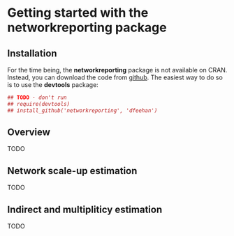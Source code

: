 Getting started with the **networkreporting** package
====================================================
<!--
%\VignetteEngine{knitr}
%\VignetteIndexEntry{getting started}
-->

Installation
------------
For the time being, the **networkreporting** package is not available on CRAN. Instead, you can download the code from [github](http://www.github.com/dfeehan). The easiest way to do so is to use the **devtools** package:

```r
## TODO - don't run
## require(devtools)
## install_github('networkreporting', 'dfeehan')
```

Overview
--------

TODO

Network scale-up estimation
----------------------------

TODO

Indirect and multipliticy estimation
------------------------------------

TODO